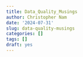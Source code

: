 ---
title: Data_Quality_Musings
author: Christopher Nam
date: '2024-07-31'
slug: data-quality-musings
categories: []
tags: []
draft: yes
---
